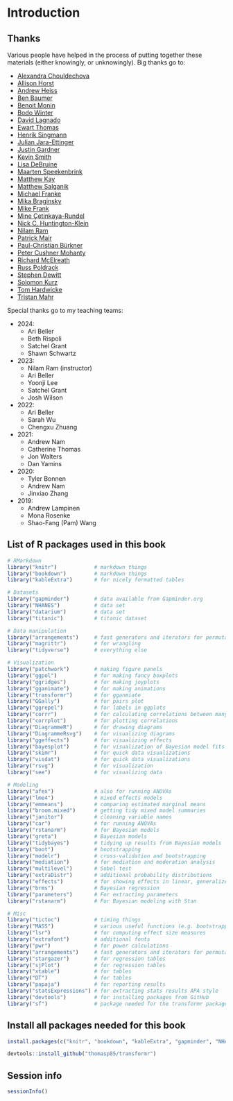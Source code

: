 # Introduction

## Thanks

Various people have helped in the process of putting together these materials (either knowingly, or unknowingly). Big thanks go to: 

- [Alexandra Chouldechova](https://www.andrew.cmu.edu/user/achoulde/)
- [Allison Horst](https://www.allisonhorst.com/)
- [Andrew Heiss](https://www.andrewheiss.com/)
- [Ben Baumer](https://www.smith.edu/academics/faculty/ben-baumer)
- [Benoit Monin](https://www.gsb.stanford.edu/faculty-research/faculty/benoit-monin)
- [Bodo Winter](https://bodowinter.com/)
- [David Lagnado](https://www.ucl.ac.uk/pals/people/david-lagnado)
- [Ewart Thomas](https://profiles.stanford.edu/ewart-thomas)
- [Henrik Singmann](http://singmann.org/)
- [Julian Jara-Ettinger](https://psychology.yale.edu/people/julian-jara-ettinger)
- [Justin Gardner](https://profiles.stanford.edu/justin-gardner)
- [Kevin Smith](http://www.mit.edu/~k2smith/)
- [Lisa DeBruine](https://debruine.github.io/)
- [Maarten Speekenbrink](https://www.ucl.ac.uk/pals/people/maarten-speekenbrink)
- [Matthew Kay](https://www.mjskay.com/)
- [Matthew Salganik](http://www.princeton.edu/~mjs3/)
- [Michael Franke](https://michael-franke.github.io/heimseite/)
- [Mika Braginsky](https://mikabr.io/) 
- [Mike Frank](https://web.stanford.edu/~mcfrank/) 
- [Mine Çetinkaya-Rundel](https://mine-cr.com/)
- [Nick C. Huntington-Klein](https://www.nickchk.com/)
- [Nilam Ram](https://profiles.stanford.edu/nilam-ram)
- [Patrick Mair](https://psychology.fas.harvard.edu/people/patrick-mair)
- [Paul-Christian Bürkner](https://paul-buerkner.github.io/about/) 
- [Peter Cushner Mohanty](https://explorecourses.stanford.edu/instructor/pmohanty)
- [Richard McElreath](https://xcelab.net/rm/)
- [Russ Poldrack](https://profiles.stanford.edu/russell-poldrack) 
- [Stephen Dewitt](https://www.ucl.ac.uk/pals/research/experimental-psychology/person/stephen-dewitt/)
- [Solomon Kurz](https://solomonkurz.netlify.app/) 
- [Tom Hardwicke](https://tomhardwicke.netlify.app/)
- [Tristan Mahr](https://www.tjmahr.com/) 

Special thanks go to my teaching teams: 

- 2024: 
  - Ari Beller
  - Beth Rispoli
  - Satchel Grant 
  - Shawn Schwartz
- 2023: 
  - Nilam Ram (instructor)
  - Ari Beller
  - Yoonji Lee
  - Satchel Grant 
  - Josh Wilson
- 2022: 
  - Ari Beller
  - Sarah Wu
  - Chengxu Zhuang 
- 2021: 
  - Andrew Nam 
  - Catherine Thomas 
  - Jon Walters
  - Dan Yamins
- 2020: 
  - Tyler Bonnen
  - Andrew Nam 
  - Jinxiao Zhang
- 2019:
  - Andrew Lampinen
  - Mona Rosenke 
  - Shao-Fang (Pam) Wang

## List of R packages used in this book

```r
# RMarkdown
library("knitr")            # markdown things
library("bookdown")         # markdown things
library("kableExtra")       # for nicely formatted tables

# Datasets
library("gapminder")        # data available from Gapminder.org
library("NHANES")           # data set
library("datarium")         # data set
library("titanic")          # titanic dataset

# Data manipulation
library("arrangements")     # fast generators and iterators for permutations, combinations and partitions
library("magrittr")         # for wrangling
library("tidyverse")        # everything else

# Visualization
library("patchwork")        # making figure panels
library("ggpol")            # for making fancy boxplots
library("ggridges")         # for making joyplots
library("gganimate")        # for making animations
library("transformr")       # for gganmiate
library("GGally")           # for pairs plot
library("ggrepel")          # for labels in ggplots
library("corrr")            # for calculating correlations between many variables
library("corrplot")         # for plotting correlations
library("DiagrammeR")       # for drawing diagrams
library("DiagrammeRsvg")    # for visualizing diagrams
library("ggeffects")        # for visualizing effects
library("bayesplot")        # for visualization of Bayesian model fits
library("skimr")            # for quick data visualizations
library("visdat")           # for quick data visualizations
library("rsvg")             # for visualization
library("see")              # for visualizing data

# Modeling
library("afex")             # also for running ANOVAs
library("lme4")             # mixed effects models
library("emmeans")          # comparing estimated marginal means
library("broom.mixed")      # getting tidy mixed model summaries
library("janitor")          # cleaning variable names
library("car")              # for running ANOVAs
library("rstanarm")         # for Bayesian models
library("greta")            # Bayesian models
library("tidybayes")        # tidying up results from Bayesian models
library("boot")             # bootstrapping
library("modelr")           # cross-validation and bootstrapping
library("mediation")        # for mediation and moderation analysis
library("multilevel")       # Sobel test
library("extraDistr")       # additional probability distributions
library("effects")          # for showing effects in linear, generalized linear, and other models
library("brms")             # Bayesian regression
library("parameters")       # For extracting parameters
library("rstanarm")         # For Bayesian modeling with Stan

# Misc
library("tictoc")           # timing things
library("MASS")             # various useful functions (e.g. bootstrapped confidence intervals)
library("lsr")              # for computing effect size measures
library("extrafont")        # additional fonts
library("pwr")              # for power calculations
library("arrangements")     # fast generators and iterators for permutations, combinations and partitions
library("stargazer")        # for regression tables
library("sjPlot")           # for regression tables
library("xtable")           # for tables
library("DT")               # for tables
library("papaja")           # for reporting results
library("statsExpressions") # for extracting stats results APA style
library("devtools")         # for installing packages from GitHub
library("sf")               # package needed for the transformr package
```

## Install all packages needed for this book 

```r
install.packages(c("knitr", "bookdown", "kableExtra", "gapminder", "NHANES", "datarium", "titanic", "arrangements", "magrittr", "tidyverse", "patchwork", "ggpol", "ggridges", "gganimate", "GGally", "ggrepel", "corrr", "corrplot", "DiagrammeR", "DiagrammeRsvg", "ggeffects", "bayesplot", "skimr", "visdat", "rsvg", "see", "afex", "lme4", "emmeans", "broom.mixed", "janitor", "car", "rstanarm", "greta", "tidybayes", "boot", "modelr", "mediation", "multilevel", "extraDistr", "effects", "brms", "parameters", "tictoc", "MASS", "lsr", "extrafont", "pwr", "arrangements", "stargazer", "sjPlot", "xtable", "DT", "papaja", "statsExpressions", "devtools", "sf", "rstanarm"))

devtools::install_github("thomasp85/transformr")
```


## Session info

```r
sessionInfo()
```

